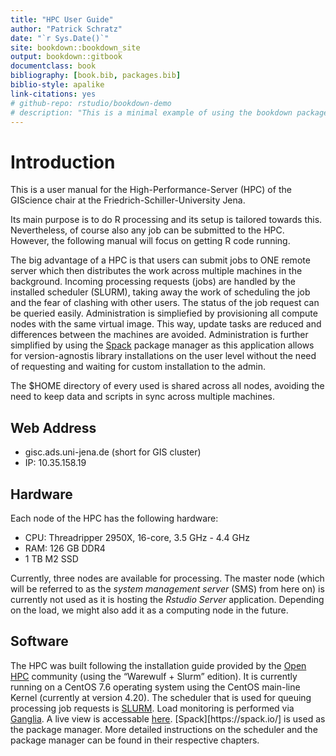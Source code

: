 ```yaml
--- 
title: "HPC User Guide"
author: "Patrick Schratz"
date: "`r Sys.Date()`"
site: bookdown::bookdown_site
output: bookdown::gitbook
documentclass: book
bibliography: [book.bib, packages.bib]
biblio-style: apalike
link-citations: yes
# github-repo: rstudio/bookdown-demo
# description: "This is a minimal example of using the bookdown package to write a book. The output format for this example is bookdown::gitbook."
---
```


# Introduction {#intro}

This is a user manual for the High-Performance-Server (HPC) of the GIScience chair at the Friedrich-Schiller-University Jena.

Its main purpose is to do R processing and its setup is tailored towards this.
Nevertheless, of course also any job can be submitted to the HPC.
However, the following manual will focus on getting R code running.

The big advantage of a HPC is that users can submit jobs to ONE remote server which then distributes the work across multiple machines in the background.
Incoming processing requests (jobs) are handled by the installed scheduler (SLURM), taking away the work of scheduling the job and the fear of clashing with other users.
The status of the job request can be queried easily.
Administration is simpliefied by provisioning all compute nodes with the same virtual image.
This way, update tasks are reduced and differences between the machines are avoided.
Administration is further simplified by using the [Spack]() package manager as this application allows for version-agnostis library installations on the user level without the need of requesting and waiting for custom installation to the admin.

The $HOME directory of every used is shared across all nodes, avoiding the need to keep data and scripts in sync across multiple machines.

## Web Address

* gisc.ads.uni-jena.de (short for GIS cluster)
* IP: 10.35.158.19

## Hardware

Each node of the HPC has the following hardware:

- CPU: Threadripper 2950X, 16-core, 3.5 GHz - 4.4 GHz
- RAM: 126 GB DDR4 
- 1 TB M2 SSD

Currently, three nodes are available for processing. 
The master node (which will be referred to as the _system management server_ (SMS) from here on) is currently not used as it is hosting the _Rstudio Server_ application.
Depending on the load, we might also add it as a computing node in the future.

## Software

The HPC was built following the installation guide provided by the [Open HPC](https://openhpc.community/) community (using the "Warewulf + Slurm" edition).
It is currently running on a CentOS 7.6 operating system using the CentOS main-line Kernel (currently at version 4.20).
The scheduler that is used for queuing processing job requests is [SLURM](https://slurm.schedmd.com/).
Load monitoring is performed via [Ganglia](http://ganglia.sourceforge.net/). 
A live view is accessable [here](http://10.35.158.19/ganglia/?r=hour&cs=&ce=&m=load_one&s=by+name&c=&tab=m&vn=&hide-hf=false).
[Spack][https://spack.io/] is used as the package manager.
More detailed instructions on the scheduler and the package manager can be found in their respective chapters.

